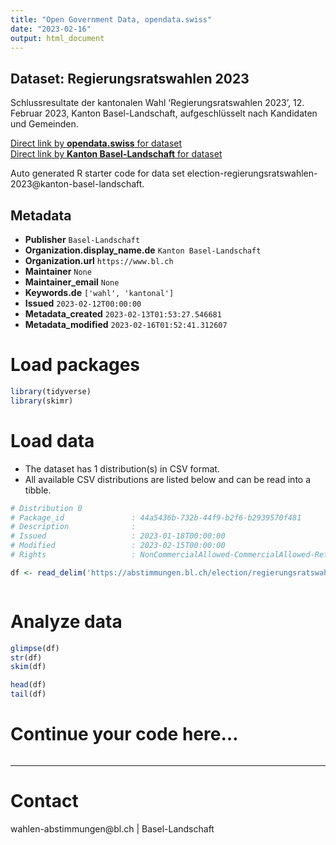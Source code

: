```yaml
---
title: "Open Government Data, opendata.swiss"
date: "2023-02-16"
output: html_document
---
```


## Dataset: Regierungsratswahlen 2023

Schlussresultate der kantonalen Wahl 'Regierungsratswahlen 2023', 12. Februar 2023, Kanton Basel-Landschaft, aufgeschlüsselt nach Kandidaten und Gemeinden.

[Direct link by **opendata.swiss** for dataset](https://opendata.swiss/de/dataset/regierungsratswahlen-2023)<br>
[Direct link by **Kanton Basel-Landschaft** for dataset](https://abstimmungen.bl.ch/election/regierungsratswahlen-2023/data)

Auto generated R starter code for data set election-regierungsratswahlen-2023@kanton-basel-landschaft.

## Metadata

- **Publisher** `Basel-Landschaft`
- **Organization.display_name.de** `Kanton Basel-Landschaft`
- **Organization.url** `https://www.bl.ch`
- **Maintainer** `None`
- **Maintainer_email** `None`
- **Keywords.de** `['wahl', 'kantonal']`
- **Issued** `2023-02-12T00:00:00`
- **Metadata_created** `2023-02-13T01:53:27.546681`
- **Metadata_modified** `2023-02-16T01:52:41.312607`


# Load packages

```r

library(tidyverse)
library(skimr)

```

# Load data

-   The dataset has 1 distribution(s) in CSV format.
-   All available CSV distributions are listed below and can be read into a tibble.

```r

# Distribution 0
# Package_id               : 44a5436b-732b-44f9-b2f6-b2939570f481
# Description              : 
# Issued                   : 2023-01-18T00:00:00
# Modified                 : 2023-02-15T00:00:00
# Rights                   : NonCommercialAllowed-CommercialAllowed-ReferenceRequired

df <- read_delim('https://abstimmungen.bl.ch/election/regierungsratswahlen-2023/data-csv')



```

# Analyze data

```r

glimpse(df)
str(df)
skim(df)

head(df)
tail(df)

```

# Continue your code here...

```r

```

------------------------------------------------------------------------

# Contact

wahlen-abstimmungen@bl.ch | Basel-Landschaft
